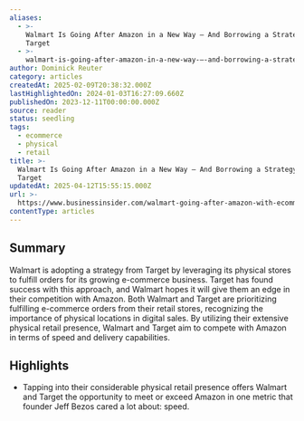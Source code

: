 ```yaml
---
aliases:
  - >-
    Walmart Is Going After Amazon in a New Way — And Borrowing a Strategy From
    Target
  - >-
    walmart-is-going-after-amazon-in-a-new-way-—-and-borrowing-a-strategy-from-target
author: Dominick Reuter
category: articles
createdAt: 2025-02-09T20:38:32.000Z
lastHighlightedOn: 2024-01-03T16:27:09.660Z
publishedOn: 2023-12-11T00:00:00.000Z
source: reader
status: seedling
tags:
  - ecommerce
  - physical
  - retail
title: >-
  Walmart Is Going After Amazon in a New Way — And Borrowing a Strategy From
  Target
updatedAt: 2025-04-12T15:55:15.000Z
url: >-
  https://www.businessinsider.com/walmart-going-after-amazon-with-ecommerce-strategy-from-target-2023-12?utm_source=mrdis&utm_campaign=ecommerceweekly&utm_medium=email&r=US&IR=T
contentType: articles
---
```

## Summary

Walmart is adopting a strategy from Target by leveraging its physical stores to fulfill orders for its growing e-commerce business. Target has found success with this approach, and Walmart hopes it will give them an edge in their competition with Amazon. Both Walmart and Target are prioritizing fulfilling e-commerce orders from their retail stores, recognizing the importance of physical locations in digital sales. By utilizing their extensive physical retail presence, Walmart and Target aim to compete with Amazon in terms of speed and delivery capabilities.

## Highlights

- Tapping into their considerable physical retail presence offers Walmart and Target the opportunity to meet or exceed Amazon in one metric that founder Jeff Bezos cared a lot about: speed.

